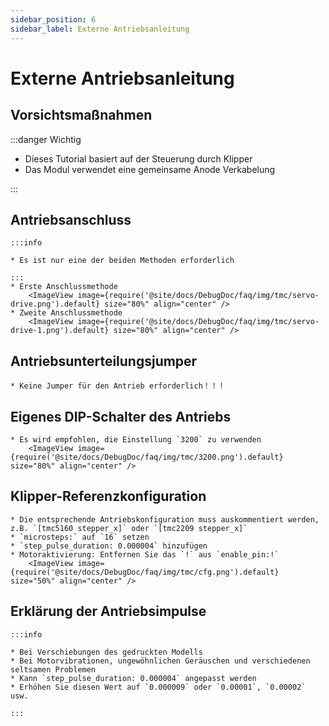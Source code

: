 ```yaml
---
sidebar_position: 6
sidebar_label: Externe Antriebsanleitung
---
```




# Externe Antriebsanleitung

## Vorsichtsmaßnahmen

:::danger Wichtig

* Dieses Tutorial basiert auf der Steuerung durch Klipper
* Das Modul verwendet eine gemeinsame Anode Verkabelung

:::

## Antriebsanschluss
    :::info

    * Es ist nur eine der beiden Methoden erforderlich

    :::
    * Erste Anschlussmethode
        <ImageView image={require('@site/docs/DebugDoc/faq/img/tmc/servo-drive.png').default} size="80%" align="center" />
    * Zweite Anschlussmethode
        <ImageView image={require('@site/docs/DebugDoc/faq/img/tmc/servo-drive-1.png').default} size="80%" align="center" />

## Antriebsunterteilungsjumper

    * Keine Jumper für den Antrieb erforderlich！！！

## Eigenes DIP-Schalter des Antriebs
    * Es wird empfohlen, die Einstellung `3200` zu verwenden
        <ImageView image={require('@site/docs/DebugDoc/faq/img/tmc/3200.png').default} size="80%" align="center" />

## Klipper-Referenzkonfiguration

    * Die entsprechende Antriebskonfiguration muss auskommentiert werden, z.B. `[tmc5160 stepper_x]` oder `[tmc2209 stepper_x]`
    * `microsteps:` auf `16` setzen
    * `step_pulse_duration: 0.000004` hinzufügen
    * Motoraktivierung: Entfernen Sie das `!` aus `enable_pin:!`
        <ImageView image={require('@site/docs/DebugDoc/faq/img/tmc/cfg.png').default} size="50%" align="center" />

## Erklärung der Antriebsimpulse

    :::info

    * Bei Verschiebungen des gedruckten Modells
    * Bei Motorvibrationen, ungewöhnlichen Geräuschen und verschiedenen seltsamen Problemen
    * Kann `step_pulse_duration: 0.000004` angepasst werden
    * Erhöhen Sie diesen Wert auf `0.000009` oder `0.00001`, `0.00002` usw.

    :::